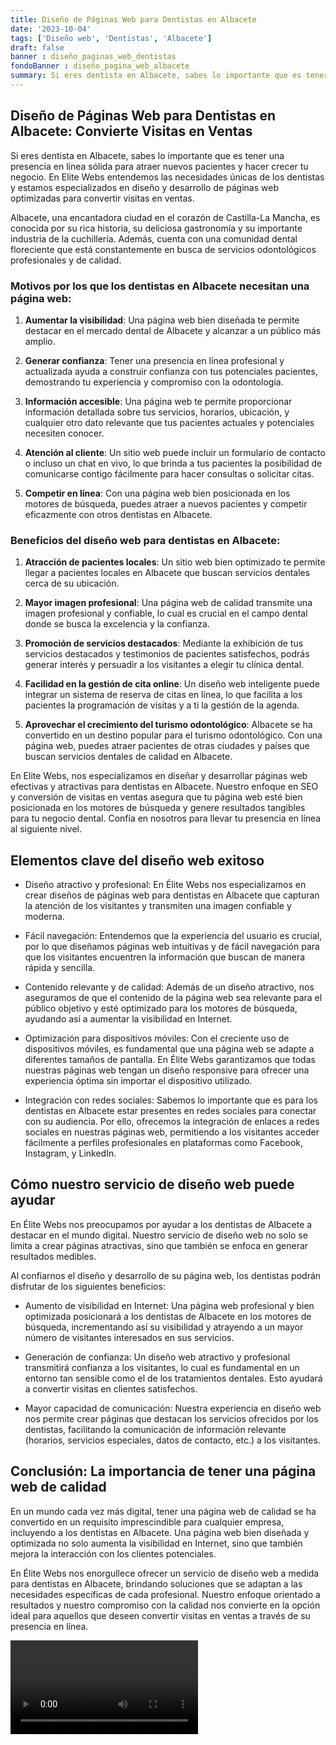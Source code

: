 ```yaml
---
title: Diseño de Páginas Web para Dentistas en Albacete
date: '2023-10-04'
tags: ['Diseño web', 'Dentistas', 'Albacete']
draft: false
banner : diseño_paginas_web_dentistas
fondoBanner : diseño_pagina_web_albacete
summary: Si eres dentista en Albacete, sabes lo importante que es tener una presencia en línea sólida para atraer nuevos pacientes y hacer crecer tu negocio. En Elite Webs entendemos las necesidades únicas de los dentistas y estamos especializados en diseño y desarrollo de páginas web optimizadas para convertir visitas en ventas.
---
```


## Diseño de Páginas Web para Dentistas en Albacete: Convierte Visitas en Ventas

Si eres dentista en Albacete, sabes lo importante que es tener una presencia en línea sólida para atraer nuevos pacientes y hacer crecer tu negocio. En Elite Webs entendemos las necesidades únicas de los dentistas y estamos especializados en diseño y desarrollo de páginas web optimizadas para convertir visitas en ventas.

Albacete, una encantadora ciudad en el corazón de Castilla-La Mancha, es conocida por su rica historia, su deliciosa gastronomía y su importante industria de la cuchillería. Además, cuenta con una comunidad dental floreciente que está constantemente en busca de servicios odontológicos profesionales y de calidad.

### Motivos por los que los dentistas en Albacete necesitan una página web:

1. **Aumentar la visibilidad**: Una página web bien diseñada te permite destacar en el mercado dental de Albacete y alcanzar a un público más amplio.

2. **Generar confianza**: Tener una presencia en línea profesional y actualizada ayuda a construir confianza con tus potenciales pacientes, demostrando tu experiencia y compromiso con la odontología.

3. **Información accesible**: Una página web te permite proporcionar información detallada sobre tus servicios, horarios, ubicación, y cualquier otro dato relevante que tus pacientes actuales y potenciales necesiten conocer.

4. **Atención al cliente**: Un sitio web puede incluir un formulario de contacto o incluso un chat en vivo, lo que brinda a tus pacientes la posibilidad de comunicarse contigo fácilmente para hacer consultas o solicitar citas.

5. **Competir en línea**: Con una página web bien posicionada en los motores de búsqueda, puedes atraer a nuevos pacientes y competir eficazmente con otros dentistas en Albacete.

### Beneficios del diseño web para dentistas en Albacete:

1. **Atracción de pacientes locales**: Un sitio web bien optimizado te permite llegar a pacientes locales en Albacete que buscan servicios dentales cerca de su ubicación.

2. **Mayor imagen profesional**: Una página web de calidad transmite una imagen profesional y confiable, lo cual es crucial en el campo dental donde se busca la excelencia y la confianza.

3. **Promoción de servicios destacados**: Mediante la exhibición de tus servicios destacados y testimonios de pacientes satisfechos, podrás generar interés y persuadir a los visitantes a elegir tu clínica dental.

4. **Facilidad en la gestión de cita online**: Un diseño web inteligente puede integrar un sistema de reserva de citas en línea, lo que facilita a los pacientes la programación de visitas y a ti la gestión de la agenda.

5. **Aprovechar el crecimiento del turismo odontológico**: Albacete se ha convertido en un destino popular para el turismo odontológico. Con una página web, puedes atraer pacientes de otras ciudades y países que buscan servicios dentales de calidad en Albacete.

En Elite Webs, nos especializamos en diseñar y desarrollar páginas web efectivas y atractivas para dentistas en Albacete. Nuestro enfoque en SEO y conversión de visitas en ventas asegura que tu página web esté bien posicionada en los motores de búsqueda y genere resultados tangibles para tu negocio dental. Confía en nosotros para llevar tu presencia en línea al siguiente nivel.

<GifSeo />

<Cta />

## Elementos clave del diseño web exitoso

- Diseño atractivo y profesional: En Élite Webs nos especializamos en crear diseños de páginas web para dentistas en Albacete que capturan la atención de los visitantes y transmiten una imagen confiable y moderna.

- Fácil navegación: Entendemos que la experiencia del usuario es crucial, por lo que diseñamos páginas web intuitivas y de fácil navegación para que los visitantes encuentren la información que buscan de manera rápida y sencilla.

- Contenido relevante y de calidad: Además de un diseño atractivo, nos aseguramos de que el contenido de la página web sea relevante para el público objetivo y esté optimizado para los motores de búsqueda, ayudando así a aumentar la visibilidad en Internet.

- Optimización para dispositivos móviles: Con el creciente uso de dispositivos móviles, es fundamental que una página web se adapte a diferentes tamaños de pantalla. En Élite Webs garantizamos que todas nuestras páginas web tengan un diseño responsive para ofrecer una experiencia óptima sin importar el dispositivo utilizado.

- Integración con redes sociales: Sabemos lo importante que es para los dentistas en Albacete estar presentes en redes sociales para conectar con su audiencia. Por ello, ofrecemos la integración de enlaces a redes sociales en nuestras páginas web, permitiendo a los visitantes acceder fácilmente a perfiles profesionales en plataformas como Facebook, Instagram, y LinkedIn.

## Cómo nuestro servicio de diseño web puede ayudar

En Élite Webs nos preocupamos por ayudar a los dentistas de Albacete a destacar en el mundo digital. Nuestro servicio de diseño web no solo se limita a crear páginas atractivas, sino que también se enfoca en generar resultados medibles. 

Al confiarnos el diseño y desarrollo de su página web, los dentistas podrán disfrutar de los siguientes beneficios:

- Aumento de visibilidad en Internet: Una página web profesional y bien optimizada posicionará a los dentistas de Albacete en los motores de búsqueda, incrementando así su visibilidad y atrayendo a un mayor número de visitantes interesados en sus servicios.

- Generación de confianza: Un diseño web atractivo y profesional transmitirá confianza a los visitantes, lo cual es fundamental en un entorno tan sensible como el de los tratamientos dentales. Esto ayudará a convertir visitas en clientes satisfechos.

- Mayor capacidad de comunicación: Nuestra experiencia en diseño web nos permite crear páginas que destacan los servicios ofrecidos por los dentistas, facilitando la comunicación de información relevante (horarios, servicios especiales, datos de contacto, etc.) a los visitantes.

## Conclusión: La importancia de tener una página web de calidad

En un mundo cada vez más digital, tener una página web de calidad se ha convertido en un requisito imprescindible para cualquier empresa, incluyendo a los dentistas en Albacete. Una página web bien diseñada y optimizada no solo aumenta la visibilidad en Internet, sino que también mejora la interacción con los clientes potenciales.

En Élite Webs nos enorgullece ofrecer un servicio de diseño web a medida para dentistas en Albacete, brindando soluciones que se adaptan a las necesidades específicas de cada profesional. Nuestro enfoque orientado a resultados y nuestro compromiso con la calidad nos convierte en la opción ideal para aquellos que deseen convertir visitas en ventas a través de su presencia en línea.

<Video />

<CtaBot job='Dentistas' city='Albacete'/>

<Gmaps query='Albacete+españa+maps' />